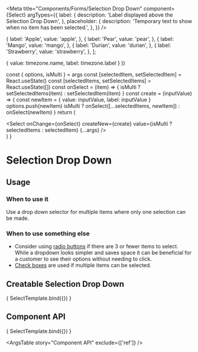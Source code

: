 
<Meta
  title="Components/Forms/Selection Drop Down"
  component={Select}
  argTypes={{
    label: {
      description: 'Label displayed above the Selection Drop Down',
    },
    placeholder: {
      description: 'Temporary text to show when no item has been selected.',
    },
  }}
  />

  {
    label: 'Apple',
    value: 'apple',
  },
  {
    label: 'Pear',
    value: 'pear',
  },
  {
    label: 'Mango',
    value: 'mango',
  },
  {
    label: 'Durian',
    value: 'durian',
  },
  {
    label: 'Strawberry',
    value: 'strawberry',
  },
];

  { value: timezone.name, label: timezone.label }
))

  const { options, isMulti } = args
  const [selectedItem, setSelectedItem] = React.useState()
  const [selectedItems, setSelectedItems] = React.useState([])
  const onSelect = (item) => {
    isMulti ? setSelectedItems(item) : setSelectedItem(item)
  }
  const create = (inputValue) => {
    const newItem = { value: inputValue, label: inputValue }
    options.push(newItem)
    isMulti ? onSelect([...selectedItems, newItem]) : onSelect(newItem)
  }
  return (
    <div id='drop-down-story'>
      <Select
        onChange={onSelect}
        createNew={create}
        value={isMulti ? selectedItems : selectedItem}
        {...args}
      />
    </div>
  )
}

# Selection Drop Down

## Usage

### When to use it

Use a drop down selector for multiple items where only one selection can be made.

### When to use something else

- Consider using [radio buttons](?path=/docs/ui-elements-radio--interactive) if there are 3 or fewer items to select. While a dropdown looks simpler and saves space it can be beneficial for a customer to see their options without needing to click.
- [Check boxes](?path=/docs/ui-elements-check-box--interactive) are used if multiple items can be selected.

## Creatable Selection Drop Down

<Canvas>
  <Story
    name="Creatable Select"
    args={{
      label: "Timezones",
      placeholder: 'Choose some timezones',
      options: tz,
      creatable: true,
    }}>
      { SelectTemplate.bind({}) }
  </Story>
</Canvas>

## Component API

<Canvas>
  <Story
    name="Component API"
    args={{
      label: "Fruit",
      placeholder: 'Choose one fruit',
      options: fruits,
      isLoading: false,
      errorText: '',
      isMulti: true,
      creatable: false,
    }}
    argTypes={{
      value: {
        description: "Currently selected item",
        control: false,
      },
      options: {
        description: '',
      },
      isLoading: {
        description: 'When true the Select drop down will have a spinning loading indicator.',
      },
      errorText: {
        description: 'Displays a message below the Selection Drop Down. The border of the Selection Drop Down will also turn red if this is set to a non-empty string',
      },
      isMulti: {
        description: 'When true it allows the user to select multiple options',
      },
      creatable: {
        description: 'When true the select component allows the user to create new items to choose from',
      },
    }}
  >
    { SelectTemplate.bind({}) }
  </Story>
</Canvas>

<ArgsTable
  story="Component API"
  exclude={['ref']} />
